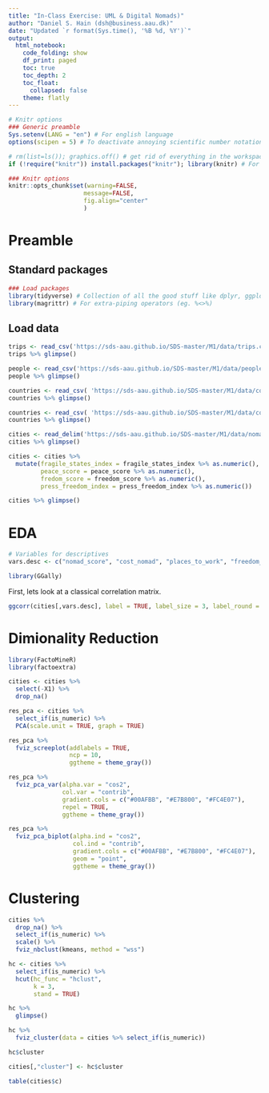 ```yaml
---
title: "In-Class Exercise: UML & Digital Nomads)"
author: "Daniel S. Hain (dsh@business.aau.dk)"
date: "Updated `r format(Sys.time(), '%B %d, %Y')`"
output:
  html_notebook:
    code_folding: show
    df_print: paged
    toc: true
    toc_depth: 2
    toc_float:
      collapsed: false
    theme: flatly
---
```


```r
# Knitr options
### Generic preamble
Sys.setenv(LANG = "en") # For english language
options(scipen = 5) # To deactivate annoying scientific number notation

# rm(list=ls()); graphics.off() # get rid of everything in the workspace
if (!require("knitr")) install.packages("knitr"); library(knitr) # For display of the markdown

### Knitr options
knitr::opts_chunk$set(warning=FALSE,
                     message=FALSE,
                     fig.align="center"
                     )
```

# Preamble

## Standard packages

```r
### Load packages
library(tidyverse) # Collection of all the good stuff like dplyr, ggplot2 ect.
library(magrittr) # For extra-piping operators (eg. %<>%)
```

## Load data

```r
trips <- read_csv('https://sds-aau.github.io/SDS-master/M1/data/trips.csv')
trips %>% glimpse()
```

```r
people <- read_csv('https://sds-aau.github.io/SDS-master/M1/data/people.csv')
people %>% glimpse()
```

```r
countries <- read_csv( 'https://sds-aau.github.io/SDS-master/M1/data/countrylist.csv')
countries %>% glimpse()
```
```r
countries <- read_csv( 'https://sds-aau.github.io/SDS-master/M1/data/countrylist.csv')
countries %>% glimpse()
```

```r
cities <- read_delim('https://sds-aau.github.io/SDS-master/M1/data/nomad_cities.csv', delim = '\t')
cities %>% glimpse()
```
```r
cities <- cities %>%
  mutate(fragile_states_index = fragile_states_index %>% as.numeric(),
         peace_score = peace_score %>% as.numeric(),
         fredom_score = freedom_score %>% as.numeric(),
         press_freedom_index = press_freedom_index %>% as.numeric())
```

```r
cities %>% glimpse()
```
# EDA

```r
# Variables for descriptives
vars.desc <- c("nomad_score", "cost_nomad", "places_to_work", "freedom_score", "friendly_to_foreigners", "life_score")
```

```r
library(GGally)
```

First, lets look at a classical correlation matrix.

```r
ggcorr(cities[,vars.desc], label = TRUE, label_size = 3, label_round = 2, label_alpha = TRUE)
```

# Dimionality Reduction

```r
library(FactoMineR)
library(factoextra)
```

```r
cities <- cities %>%
  select(-X1) %>%
  drop_na()
```


```r
res_pca <- cities %>%
  select_if(is_numeric) %>%
  PCA(scale.unit = TRUE, graph = TRUE)
```


```r
res_pca %>% 
  fviz_screeplot(addlabels = TRUE, 
                 ncp = 10, 
                 ggtheme = theme_gray())
```


```r
res_pca %>%
  fviz_pca_var(alpha.var = "cos2",
               col.var = "contrib",
               gradient.cols = c("#00AFBB", "#E7B800", "#FC4E07"),
               repel = TRUE,
               ggtheme = theme_gray()) 
```

```r
res_pca %>%
  fviz_pca_biplot(alpha.ind = "cos2",
                  col.ind = "contrib",
                  gradient.cols = c("#00AFBB", "#E7B800", "#FC4E07"),
                  geom = "point", 
                  ggtheme = theme_gray()) 
```

# Clustering

```r
cities %>% 
  drop_na() %>%
  select_if(is_numeric) %>%
  scale() %>%
  fviz_nbclust(kmeans, method = "wss")  
```


```r
hc <- cities %>%
  select_if(is_numeric) %>%
  hcut(hc_func = "hclust", 
       k = 3, 
       stand = TRUE)
```

```r
hc %>%
  glimpse()
```
```r
hc %>% 
  fviz_cluster(data = cities %>% select_if(is_numeric))  
```
```r
hc$cluster
```
```r
cities[,"cluster"] <- hc$cluster
```
```r
table(cities$c)
```



